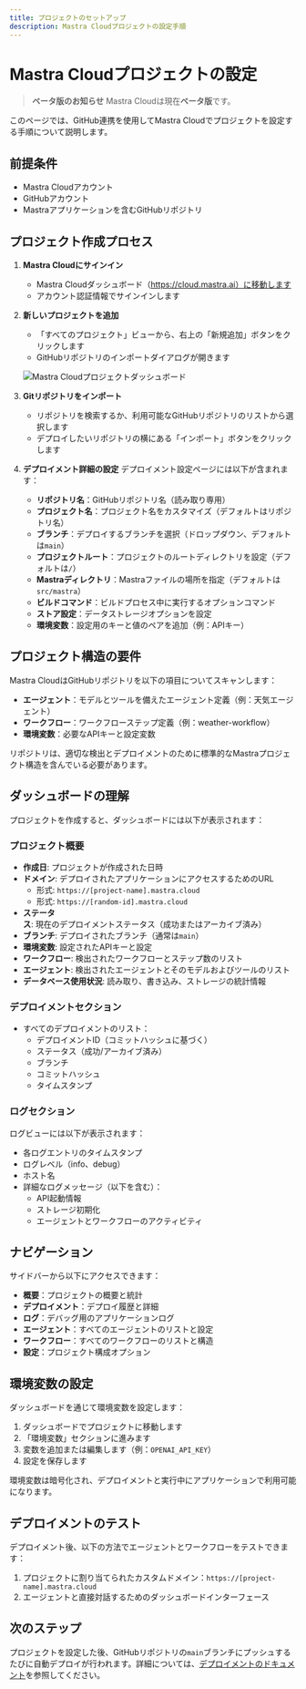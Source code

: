 ```yaml
---
title: プロジェクトのセットアップ
description: Mastra Cloudプロジェクトの設定手順
---
```


# Mastra Cloudプロジェクトの設定

> **ベータ版のお知らせ**
> Mastra Cloudは現在**ベータ版**です。

このページでは、GitHub連携を使用してMastra Cloudでプロジェクトを設定する手順について説明します。

## 前提条件

- Mastra Cloudアカウント
- GitHubアカウント
- Mastraアプリケーションを含むGitHubリポジトリ

## プロジェクト作成プロセス

1. **Mastra Cloudにサインイン**

   - Mastra Cloudダッシュボード（https://cloud.mastra.ai）に移動します
   - アカウント認証情報でサインインします

2. **新しいプロジェクトを追加**

   - 「すべてのプロジェクト」ビューから、右上の「新規追加」ボタンをクリックします
   - GitHubリポジトリのインポートダイアログが開きます

   ![Mastra Cloudプロジェクトダッシュボード](/image/cloud-agents.png)

3. **Gitリポジトリをインポート**

   - リポジトリを検索するか、利用可能なGitHubリポジトリのリストから選択します
   - デプロイしたいリポジトリの横にある「インポート」ボタンをクリックします

4. **デプロイメント詳細の設定**
   デプロイメント設定ページには以下が含まれます：
   - **リポジトリ名**：GitHubリポジトリ名（読み取り専用）
   - **プロジェクト名**：プロジェクト名をカスタマイズ（デフォルトはリポジトリ名）
   - **ブランチ**：デプロイするブランチを選択（ドロップダウン、デフォルトは`main`）
   - **プロジェクトルート**：プロジェクトのルートディレクトリを設定（デフォルトは`/`）
   - **Mastraディレクトリ**：Mastraファイルの場所を指定（デフォルトは`src/mastra`）
   - **ビルドコマンド**：ビルドプロセス中に実行するオプションコマンド
   - **ストア設定**：データストレージオプションを設定
   - **環境変数**：設定用のキーと値のペアを追加（例：APIキー）

## プロジェクト構造の要件

Mastra CloudはGitHubリポジトリを以下の項目についてスキャンします：

- **エージェント**：モデルとツールを備えたエージェント定義（例：天気エージェント）
- **ワークフロー**：ワークフローステップ定義（例：weather-workflow）
- **環境変数**：必要なAPIキーと設定変数

リポジトリは、適切な検出とデプロイメントのために標準的なMastraプロジェクト構造を含んでいる必要があります。

## ダッシュボードの理解

プロジェクトを作成すると、ダッシュボードには以下が表示されます：

### プロジェクト概要

- **作成日**: プロジェクトが作成された日時
- **ドメイン**: デプロイされたアプリケーションにアクセスするためのURL
  - 形式: `https://[project-name].mastra.cloud`
  - 形式: `https://[random-id].mastra.cloud`
- **ステータス**: 現在のデプロイメントステータス（成功またはアーカイブ済み）
- **ブランチ**: デプロイされたブランチ（通常は`main`）
- **環境変数**: 設定されたAPIキーと設定
- **ワークフロー**: 検出されたワークフローとステップ数のリスト
- **エージェント**: 検出されたエージェントとそのモデルおよびツールのリスト
- **データベース使用状況**: 読み取り、書き込み、ストレージの統計情報

### デプロイメントセクション

- すべてのデプロイメントのリスト：
  - デプロイメントID（コミットハッシュに基づく）
  - ステータス（成功/アーカイブ済み）
  - ブランチ
  - コミットハッシュ
  - タイムスタンプ

### ログセクション

ログビューには以下が表示されます：

- 各ログエントリのタイムスタンプ
- ログレベル（info、debug）
- ホスト名
- 詳細なログメッセージ（以下を含む）：
  - API起動情報
  - ストレージ初期化
  - エージェントとワークフローのアクティビティ

## ナビゲーション

サイドバーから以下にアクセスできます：

- **概要**：プロジェクトの概要と統計
- **デプロイメント**：デプロイ履歴と詳細
- **ログ**：デバッグ用のアプリケーションログ
- **エージェント**：すべてのエージェントのリストと設定
- **ワークフロー**：すべてのワークフローのリストと構造
- **設定**：プロジェクト構成オプション

## 環境変数の設定

ダッシュボードを通じて環境変数を設定します：

1. ダッシュボードでプロジェクトに移動します
2. 「環境変数」セクションに進みます
3. 変数を追加または編集します（例：`OPENAI_API_KEY`）
4. 設定を保存します

環境変数は暗号化され、デプロイメントと実行中にアプリケーションで利用可能になります。

## デプロイメントのテスト

デプロイメント後、以下の方法でエージェントとワークフローをテストできます：

1. プロジェクトに割り当てられたカスタムドメイン：`https://[project-name].mastra.cloud`
2. エージェントと直接対話するためのダッシュボードインターフェース

## 次のステップ

プロジェクトを設定した後、GitHubリポジトリの`main`ブランチにプッシュするたびに自動デプロイが行われます。詳細については、[デプロイメントのドキュメント](./deploying.mdx)を参照してください。
